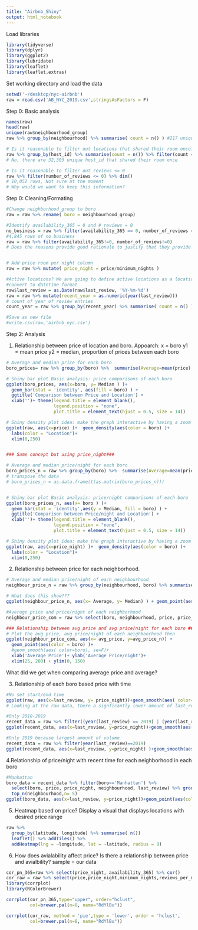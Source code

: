 ```yaml
---
title: "Airbnb_Shiny"
output: html_notebook
---
```


Load libraries
```r
library(tidyverse)
library(dplyr)
library(ggplot2)
library(lubridate)
library(leaflet)
library(leaflet.extras)
```

Set working directory and load the data
```r
setwd('~/desktop/nyc-airbnb')
raw = read.csv('AB_NYC_2019.csv',stringsAsFactors = F)
```

Step 0: Basic analysis
```r
names(raw)
head(raw)
unique(raw$neighbourhood_group)
raw %>% group_by(neighbourhood) %>% summarise( count = n() ) #217 unique neighbourhood

# Is it reasonable to filter out locations that shared their room once?
raw %>% group_by(host_id) %>% summarise(count = n()) %>% filter(count == 1) %>% dim()
# No, there are 32,303 unique host_id that shared their room once

# Is it reasonable to filter out reviews <= 0
raw %>% filter(number_of_reviews <= 0) %>% dim()
# 10,052 rows, Not sure at the moment
# Why would we want to keep this information? 
```
Step 0: Cleaning/Formating
```r
#Change neighborhood_group to boro
raw = raw %>% rename( boro = neighbourhood_group)

#Identify availability_365 = 0 and # reviews = 0
no_business = raw %>% filter(availability_365 == 0, number_of_reviews == 0)
#4,845 rows of no business
raw = raw %>% filter(availability_365!=0, number_of_reviews!=0)
# Does the reasons provide good rationale to justify that they provide no business?  Yes.


# Add price room per night column
raw = raw %>% mutate( price_night = price/minimum_nights )

#Active locations? We are going to define active locations as a location with last review date was in 2019
#convert to datetime format
raw$last_review = as.Date(raw$last_review, '%Y-%m-%d')
raw = raw %>% mutate(recent_year = as.numeric(year(last_review)))
# count of year of review entries
count_year = raw %>% group_by(recent_year) %>% summarise( count = n() )

#Save as new file
#write.csv(raw,'airbnb_nyc.csv')
```

Step 2: Analysis

1. Relationship between price of location and boro.
Appoarch: x = boro y1 = mean price y2 = median, proportion of prices between each boro
```r
# Average and median price for each boro
boro_prices= raw %>% group_by(boro) %>%  summarise(Average=mean(price), Median=median(price))

# Shiny bar plot Basic analysis: price comparisons of each boro 
ggplot(boro_prices, aes(x=boro, y= Median ) )+ 
  geom_bar(stat = 'identity', aes(fill = boro) ) +
  ggtitle('Comparison between Price and Location') +
  xlab('')+ theme(legend.title = element_blank(),
                  legend.position = "none",
                  plot.title = element_text(hjust = 0.5, size = 14))

# Shiny density plot idea: make the graph interactive by having a zoom in
ggplot(raw, aes(x=price) )+  geom_density(aes(color = boro) )+  
  labs(color = "Location")+
  xlim(0,250)


### Same concept but using price_night###

# Average and median price/night for each boro
boro_prices_n = raw %>% group_by(boro) %>%  summarise(Average=mean(price_night), Median=median(price_night))
# transpose the data
# boro_prices_n = as.data.frame(t(as.matrix(boro_prices_n)))


# Shiny bar plot Basic analysis: price/night comparisons of each boro 
ggplot(boro_prices_n, aes(x= boro ) )+ 
  geom_bar(stat = 'identity',aes(y = Median, fill = boro) ) +
  ggtitle('Comparison between Price/night and Location') +
  xlab('')+ theme(legend.title = element_blank(),
                  legend.position = "none",
                  plot.title = element_text(hjust = 0.5, size = 14))

# Shiny density plot idea: make the graph interactive by having a zoom in
ggplot(raw, aes(x=price_night) )+  geom_density(aes(color = boro) )+  
  labs(color = "Location")+
  xlim(0,250)
```

2. Relationship between price for each neighborhood. 

```r
# Average and median price/night of each neighbourhood
neighbour_price_n = raw %>% group_by(neighbourhood, boro) %>% summarise(Average = mean(price_night), Median = median(price_night) )

# What does this show???
ggplot(neighbour_price_n, aes(x= Average, y= Median) ) + geom_point(aes(color = boro)) + xlim(0, 150) + ylim(0, 150)

#Average price and price/night of each neighborhood
neighbour_price_com = raw %>% select(boro, neighbourhood, price, price_night) %>% group_by( neighbourhood, boro) %>% summarise( avg_price = mean(price), avg_price_n = mean(price_night) )

### Relationship between avg price and avg price/night for each boro ###
# Plot the avg price, avg price/night of each neighboorhood then 
ggplot(neighbour_price_com, aes(x= avg_price, y=avg_price_n)) +
  geom_point(aes(color = boro) )+ 
  #geom_smooth(aes( color=boro), se=F)+
  xlab('Average Price')+ ylab('Average Price/night')+
  xlim(25, 200) + ylim(0, 150)
```

What did we get when comparing average price and average? 

3. Relationship of each boro based price with time
```r
#No set start/end time
ggplot(raw, aes(x=last_review, y= price_night))+geom_smooth(aes( color= boro), se=F)
# Looking at the raw data, there a signficantly lower amount of last_review during earlier years.

#Only 2018-2019
recent_data = raw %>% filter((year(last_review) == 2019) | (year(last_review) == 2018))
ggplot(recent_data, aes(x=last_review, y=price_night))+geom_smooth(aes(color = boro), se=F )

#Only 2019 because largest amount of volume
recent_data = raw %>% filter(year(last_review)==2019)
ggplot(recent_data, aes(x=last_review, y=price_night) )+geom_smooth(aes(color=boro),se=F)
```

4.Relationship of price/night with recent time for each neighborhood in each boro

```r
#Manhattan
boro_data = recent_data %>% filter(boro=='Manhattan') %>%
  select(boro, price, price_night, neighbourhood, last_review) %>% group_by(neighbourhood) %>% 
  top_n(neighbourhood,n= 5)
ggplot(boro_data, aes(x=last_review, y=price_night))+geom_point(aes(color=neighbourhood), se=F)
```


5. Heatmap based on price? Display a visual that displays locations with desired price range

```r
raw %>% 
  group_by(latitude, longitude) %>% summarise( n())
  leaflet() %>% addTiles() %>% 
  addHeatmap(lng = ~longitude, lat = ~latitude, radius = 8)

```


6. How does avialability affect price? Is there a relationship between price and avialbility?
sample = our data

```r
cor_pn_365=raw %>% select(price_night, availability_365) %>% cor()
cor_raw = raw %>% select(price,price_night,minimum_nights,reviews_per_month,availability_365) %>% cor()
library(corrplot)
library(RColorBrewer)

corrplot(cor_pn_365,type="upper", order="hclust",
         col=brewer.pal(n=8, name="RdYlBu"))

corrplot(cor_raw, method = 'pie',type = 'lower', order = 'hclust', 
         col=brewer.pal(n=8, name="RdYlBu"))

```




